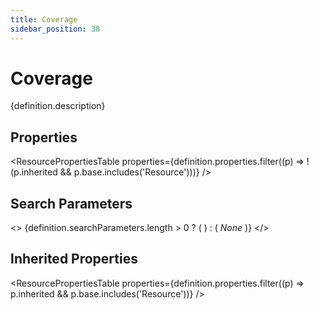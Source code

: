 ```yaml
---
title: Coverage
sidebar_position: 30
---
```



# Coverage

<p>{definition.description}</p>

## Properties

<ResourcePropertiesTable properties={definition.properties.filter((p) => !(p.inherited && p.base.includes('Resource')))} />

## Search Parameters

<>
  {definition.searchParameters.length > 0 ? (
    <SearchParamsTable searchParams={definition.searchParameters} />
  ) : (
    <em>None</em>
  )}
</>

## Inherited Properties

<ResourcePropertiesTable properties={definition.properties.filter((p) => p.inherited && p.base.includes('Resource'))} />


